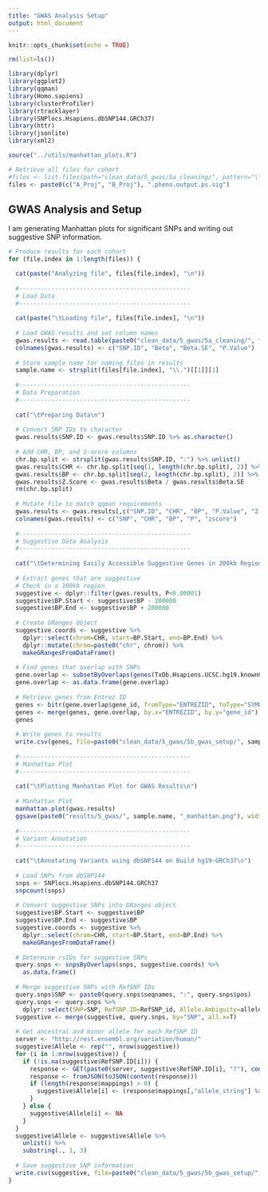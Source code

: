 ```yaml
---
title: "GWAS Analysis Setup"
output: html_document
---
```


```r
knitr::opts_chunk$set(echo = TRUE)

rm(list=ls())

library(dplyr)
library(ggplot2)
library(qqman)
library(Homo.sapiens)
library(clusterProfiler)
library(rtracklayer)
library(SNPlocs.Hsapiens.dbSNP144.GRCh37)
library(httr)
library(jsonlite)
library(xml2)

source("../utils/manhattan_plots.R")
```

```r
# Retrieve all files for cohort
#files <- list.files(path="clean_data/5_gwas/5a_cleaning/", pattern="\\.ps.sig$")
files <- paste0(c("A_Proj", "B_Proj"), ".pheno.output.ps.sig")
```

GWAS Analysis and Setup
-----------------------

I am generating Manhattan plots for significant SNPs and writing out suggestive SNP information. 

```r
# Produce results for each cohort
for (file.index in 1:length(files)) {

  cat(paste("Analyzing file", files[file.index], "\n"))
  
  #------------------------------------------------
  # Load Data
  #------------------------------------------------
  
  cat(paste("\tLoading file", files[file.index], "\n"))
  
  # Load GWAS results and set column names
  gwas.results <- read.table(paste0("clean_data/5_gwas/5a_cleaning/", files[file.index]), sep="\t", header=F)
  colnames(gwas.results) <- c("SNP.ID", "Beta", "Beta.SE", "P.Value")
  
  # Store sample name for naming files in results
  sample.name <- strsplit(files[file.index], "\\.")[[1]][1]
  
  #------------------------------------------------
  # Data Preparation
  #------------------------------------------------
  
  cat("\tPreparing Data\n")
  
  # Convert SNP IDs to character
  gwas.results$SNP.ID <- gwas.results$SNP.ID %>% as.character()
  
  # Add CHR, BP, and z-score columns
  chr.bp.split <- strsplit(gwas.results$SNP.ID, ":") %>% unlist()
  gwas.results$CHR <- chr.bp.split[seq(1, length(chr.bp.split), 2)] %>% as.numeric()
  gwas.results$BP <- chr.bp.split[seq(2, length(chr.bp.split), 2)] %>% as.numeric()
  gwas.results$Z.Score <- gwas.results$Beta / gwas.results$Beta.SE
  rm(chr.bp.split)
  
  # Mutate file to match qqman requirements
  gwas.results <- gwas.results[,c("SNP.ID", "CHR", "BP", "P.Value", "Z.Score")]
  colnames(gwas.results) <- c("SNP", "CHR", "BP", "P", "zscore")
  
  #------------------------------------------------
  # Suggestive Data Analysis
  #------------------------------------------------
  
  cat("\tDetermining Easily Accessible Suggestive Genes in 200kb Region\n")
  
  # Extract genes that are suggestive
  # Check in a 100kb region
  suggestive <- dplyr::filter(gwas.results, P<0.00001)
  suggestive$BP.Start <- suggestive$BP - 200000
  suggestive$BP.End <- suggestive$BP + 200000
  
  # Create GRanges Object
  suggestive.coords <- suggestive %>% 
    dplyr::select(chrom=CHR, start=BP.Start, end=BP.End) %>%
    dplyr::mutate(chrom=paste0("chr", chrom)) %>%
    makeGRangesFromDataFrame()
  
  # Find genes that overlap with SNPs
  gene.overlap <- subsetByOverlaps(genes(TxDb.Hsapiens.UCSC.hg19.knownGene), suggestive.coords)
  gene.overlap <- as.data.frame(gene.overlap)
  
  # Retrieve genes from Entrez ID
  genes <- bitr(gene.overlap$gene_id, fromType="ENTREZID", toType="SYMBOL", OrgDb="org.Hs.eg.db")
  genes <- merge(genes, gene.overlap, by.x="ENTREZID", by.y="gene_id")
  genes
  
  # Write genes to results
  write.csv(genes, file=paste0("clean_data/5_gwas/5b_gwas_setup/", sample.name, "_genes.csv"), row.names=F, quote=F)
    
  #------------------------------------------------
  # Manhattan Plot
  #------------------------------------------------
  
  cat("\tPlotting Manhattan Plot for GWAS Results\n")
  
  # Manhattan Plot
  manhattan.plot(gwas.results)
  ggsave(paste0("results/5_gwas/", sample.name, "_manhattan.png"), width=15, height=6)
  
  #------------------------------------------------
  # Variant Annotation
  #------------------------------------------------
  
  cat("\tAnnotating Variants using dbSNP144 on Build hg19-GRCh37\n")
  
  # Load SNPs from dbSNP144
  snps <- SNPlocs.Hsapiens.dbSNP144.GRCh37
  snpcount(snps)
  
  # Convert suggestive SNPs into GRanges object
  suggestive$BP.Start <- suggestive$BP 
  suggestive$BP.End <- suggestive$BP 
  suggestive.coords <- suggestive %>% 
    dplyr::select(chrom=CHR, start=BP.Start, end=BP.End) %>%
    makeGRangesFromDataFrame()
  
  # Determine rsIDs for suggestive SNPs
  query.snps <- snpsByOverlaps(snps, suggestive.coords) %>%
    as.data.frame()
  
  # Merge suggestive SNPs with RefSNP IDs
  query.snps$SNP <- paste0(query.snps$seqnames, ":", query.snps$pos)
  query.snps <- query.snps %>% 
    dplyr::select(SNP=SNP, RefSNP.ID=RefSNP_id, Allele.Ambiguity=alleles_as_ambig)
  suggestive <- merge(suggestive, query.snps, by="SNP", all.x=T)
  
  # Get ancestral and minor allele for each RefSNP ID
  server <- "http://rest.ensembl.org/variation/human/"
  suggestive$Allele <- rep("", nrow(suggestive))
  for (i in 1:nrow(suggestive)) {
    if (!is.na(suggestive$RefSNP.ID[i])) {
      response <- GET(paste0(server, suggestive$RefSNP.ID[i], "?"), content_type("application/json"))
      response <- fromJSON(toJSON(content(response)))
      if (length(response$mappings) > 0) {
        suggestive$Allele[i] <- (response$mappings[,"allele_string"] %>% unlist())[1] %>% as.character()
      }
    } else {
      suggestive$Allele[i] <- NA
    }
  }
  suggestive$Allele <- suggestive$Allele %>% 
    unlist() %>%
    substring(., 1, 3)
  
  # Save suggestive SNP information
  write.csv(suggestive, file=paste0("clean_data/5_gwas/5b_gwas_setup/", sample.name, "_suggestive_SNPs.csv"), row.names=F, quote=F)
}
```

